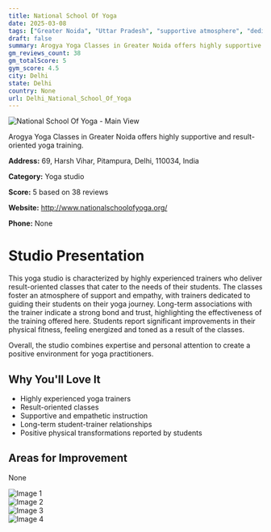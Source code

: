 ```yaml
---
title: National School Of Yoga
date: 2025-03-08
tags: ["Greater Noida", "Uttar Pradesh", "supportive atmosphere", "dedicated trainers", "Delhi"]  
draft: false
summary: Arogya Yoga Classes in Greater Noida offers highly supportive and result-oriented yoga training.
gm_reviews_count: 38
gm_totalScore: 5
gym_score: 4.5
city: Delhi
state: Delhi
country: None
url: Delhi_National_School_Of_Yoga
---
```


<div className="aspect-[16/9] relative my-8">
  <img 
    src="https://lh5.googleusercontent.com/p/AF1QipPiFZfthUQIxjhi6UWS2aoCk-Ay9C7lkoW79xjU=w1920-h1080-k-no"
    alt="National School Of Yoga - Main View"
    className="object-cover absolute inset-0 w-full h-full rounded-lg"
  />
</div>

Arogya Yoga Classes in Greater Noida offers highly supportive and result-oriented yoga training.

**Address:** 69, Harsh Vihar, Pitampura, Delhi, 110034, India

**Category:** Yoga studio

**Score:** 5 based on 38 reviews

**Website:** http://www.nationalschoolofyoga.org/

**Phone:** None

# Studio Presentation

This yoga studio is characterized by highly experienced trainers who deliver result-oriented classes that cater to the needs of their students. The classes foster an atmosphere of support and empathy, with trainers dedicated to guiding their students on their yoga journey. Long-term associations with the trainer indicate a strong bond and trust, highlighting the effectiveness of the training offered here. Students report significant improvements in their physical fitness, feeling energized and toned as a result of the classes.

Overall, the studio combines expertise and personal attention to create a positive environment for yoga practitioners.

## Why You'll Love It

- Highly experienced yoga trainers
- Result-oriented classes
- Supportive and empathetic instruction
- Long-term student-trainer relationships
- Positive physical transformations reported by students

## Areas for Improvement

None

<div className="grid grid-cols-1 xl:grid-cols-2 gap-4 my-8">
<div className="aspect-[4/3] relative"><img src="https://lh5.googleusercontent.com/p/AF1QipOE7yOSgiaKBCGoJo3rt3UtYyocZdF9ckpaXkOv=w1920-h1080-k-no" alt="Image 1" className="object-cover absolute inset-0 w-full h-full rounded-lg" /></div>
<div className="aspect-[4/3] relative"><img src="https://lh5.googleusercontent.com/p/AF1QipOxFN3TKTsAxsOvVi-RmMRlG0_B0315xdzll9yX=w1920-h1080-k-no" alt="Image 2" className="object-cover absolute inset-0 w-full h-full rounded-lg" /></div>
<div className="aspect-[4/3] relative"><img src="https://lh5.googleusercontent.com/p/AF1QipPmc88yx_kSfsYo1YOjYnw-7rkBy7E4R66hw3vC=w1920-h1080-k-no" alt="Image 3" className="object-cover absolute inset-0 w-full h-full rounded-lg" /></div>
<div className="aspect-[4/3] relative"><img src="https://lh3.googleusercontent.com/p/AF1QipNSFP_OlxRZMSSUxrZUP3HWXCN7fFdM6e1S_ujT=w1920-h1080-k-no" alt="Image 4" className="object-cover absolute inset-0 w-full h-full rounded-lg" /></div>
</div>
